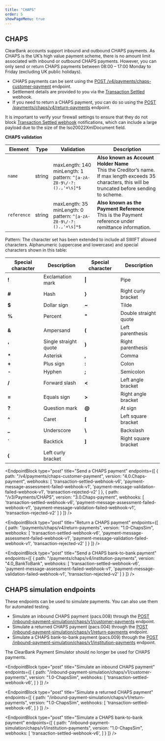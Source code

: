 ```yaml
---
title: "CHAPS"
order: 5
showPageMenu: true
---
```



## CHAPS

ClearBank accounts support inbound and outbound CHAPS payments. As CHAPS is the UK’s high value payment scheme, there is no amount limit associated with inbound or outbound CHAPS payments.
However, you can only send or return CHAPS payments between 08:00 – 17:00 Monday to Friday (excluding UK public holidays).

- CHAPS payments can be sent using the [POST /v4/payments/chaps-customer-payment](#send-a-chaps-payment) endpoint.
- Settlement details are provided to you via the [Transaction Settled](#transaction-settled-webhook) webhook. 
- If you need to return a CHAPS payment, you can do so using the [POST /payments/chaps/v4/return-payments](#return-a-chaps-payment) endpoint.

<Callout colour="blue">
  It is important to verify your firewall settings to ensure that they do not block <a href="#transaction-settled-webhook">Transaction Settled webhook</a> notifications, which can include a large payload due to the size of the Iso20022XmlDocument field.
</Callout>

**CHAPS validation**

| Element     | Type   | Validation                                                                      | Description                                                                                                                                                                                           |
|-------------|--------|---------------------------------------------------------------------------------|-------------------------------------------------------------------------------------------------------------------------------------------------------------------------------------------------------|
| `name`      | string | maxLength: 140<br /> minLength: 1 <br /> pattern: `^[a-zA-Z0-9\/-?:().,'+\s]*$` | **Also known as Account Holder Name** <br /> This the Creditor’s name.<br /> If max length exceeds 35 characters, this will be truncated before sending to scheme.                                   |
| `reference` | string | maxLength: 35 <br /> minLength: 0 <br /> pattern: `^[a-zA-Z0-9\/-?:().,'+\s]*$` | **Also known as the Payment Reference** <br /> This is the Payment reference under remittance information.  |

Pattern: The character set has been extended to include all SWIFT allowed characters. Alphanumeric (uppercase and lowercase) and special characters shown in this table:<br />

|Special character|Description|Special character|Description|
|---|----|---|---|
|**\!**|Exclamation mark|**\|**|Pipe|
|**\#**|Hash|**\}**|Right curly bracket|
|**$**|Dollar sign|**\~**|Tilde|
|**%**|Percent|**"**|Double straight quote|
|**&**|Ampersand|**\(**|Left parenthesis|
|**'**|Single straight quote|**\)**|Right parenthesis|
|**\***|Asterisk|**,**|Comma|
|**\+**|Plus sign|**:**|Colon|
|**\-**|Hyphen|**;**|Semicolon|
|**/**|Forward slash|**<**|Left angle bracket|
|**=**|Equals sign|**\>**|Right angle bracket|
|**?**|Question mark|**@**|At sign|
|**^**|Caret|**\[**|Left square bracket|
|**_**|Underscore|**\\**|Backslash|
|**\`**|Backtick|**\]**|Right square bracket|
|**\{**|Left curly bracket|||

<EndpointBlock
    type="post"
    title="Send a CHAPS payment"
    endpoints={[
    {
        path: "/v4/payments/chaps-customer-payment",
        version: "4.0.Chaps-payment",
        webhooks: [
        'transaction-settled-webhook-v6',
        'payment-message-assessment-failed-webhook-v1',
        'payment-message-validation-failed-webhook-v1',
        'transaction-rejected-v2'
        ]
    },
    {
        path: "/v3/Payments/CHAPS",
        version: "3.0.Chaps-payment",
        webhooks: [
        'transaction-settled-webhook-v6',
        'payment-message-assessment-failed-webhook-v1',
        'payment-message-validation-failed-webhook-v1',
        'transaction-rejected-v2'
        ]
    }
    ]}
/>

<EndpointBlock
    type="post"
    title="Return a CHAPS payment"
    endpoints={[
    {
        path: "/payments/chaps/v4/return-payments",
        version: "1.0-ChapsSim",
        webhooks: [
        'transaction-settled-webhook-v6',
        'payment-message-assessment-failed-webhook-v1',
        'payment-message-validation-failed-webhook-v1',
        'transaction-rejected-v2'
        ]
    }
    ]}
/>

<EndpointBlock
    type="post"
    title="Send a CHAPS bank-to-bank payment"
    endpoints={[
    {
        path: "/payments/chaps/v4/institution-payments",
        version: "4.0_BankToBank",
        webhooks: [
        'transaction-settled-webhook-v6',
        'payment-message-assessment-failed-webhook-v1',
        'payment-message-validation-failed-webhook-v1',
        'transaction-rejected-v2'
        ]
    }
    ]}
/>

<WebhookPlaceholder render='transaction-settled-webhook-v6' />
<WebhookPlaceholder render='payment-message-assessment-failed-webhook-v1' />
<WebhookPlaceholder render='payment-message-validation-failed-webhook-v1' />
<WebhookPlaceholder render='transaction-rejected-v2' />

## CHAPS simulation endpoints

These endpoints can be used to simulate payments. You can also use them for automated testing.

- Simulate an inbound CHAPS payment (pacs.008) through the [POST /inbound-payment-simulation/chaps/v1/customer-payments](#simulate-an-inbound-chaps-payment) endpoint.
- Simulate a returned CHAPS payment (pacs.004) through the [POST /inbound-payment-simulation/chaps/v1/return-payments](#simulate-a-return-chaps-payment) endpoint.
- Simulate a CHAPS bank-to-bank payment (pacs.009) through the [POST /inbound-payment-simulation/chaps/v1/institution-payments](#simulate-a-chaps-bank-to-bank-payment) endpoint.

The ClearBank Payment Simulator should no longer be used for CHAPS payments.

<EndpointBlock
    type="post"
    title="Simulate an inbound CHAPS payment"
    endpoints={[
    {
        path: "/inbound-payment-simulation/chaps/v1/customer-payments",
        version: "1.0-ChapsSim",
        webhooks: [
        'transaction-settled-webhook-v6',
        ]
    }
    ]}
/>

<EndpointBlock
    type="post"
    title="Simulate a returned CHAPS payment"
    endpoints={[
    {
        path: "/inbound-payment-simulation/chaps/v1/return-payments",
        version: "1.0-ChapsSim",
        webhooks: [
        'transaction-settled-webhook-v6',
        ]
    }
    ]}
/>

<EndpointBlock
    type="post"
    title="Simulate a CHAPS bank-to-bank payment"
    endpoints={[
    {
        path: "/inbound-payment-simulation/chaps/v1/institution-payments",
        version: "1.0-ChapsSim",
        webhooks: [
        'transaction-settled-webhook-v6',
        ]
    }
    ]}
/>


